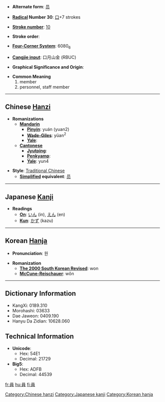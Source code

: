 * '''Alternate form''': [[员]]

* '''[[Wiktionary:Chinese radical index| Radical]] Number 30''': [[Wiktionary:Chinese radical index 口|口]]+7 strokes

* '''[[Wiktionary:Chinese total strokes index|Stroke number]]''': [[Wiktionary:Chinese total strokes index 10|10]]

* '''Stroke order''': 

* '''[[Wiktionary:Chinese four corner index|Four-Corner System]]''': 6080<sub>6</sub>

* '''[[Wiktionary:Chinese Cangjie index|Cangjie input]]''': 口月山金 (RBUC)

* '''Graphical Significance and Origin''': 

* '''Common Meaning'''
*#member
*# personnel, staff member


----

== Chinese [[Hanzi]] ==

* '''Romanizations'''
** '''[[Mandarin]]'''
*** '''[[Pinyin]]''': yuán (yuan2)
*** '''[[Wade-Giles]]''': yüan<sup>2</sup>
*** '''[[Yale]]''': 
** '''[[Cantonese]]'''
*** '''[[Jyutping]]''':
*** '''[[Penkyamp]]''': 
*** '''[[Yale]]''': yun4

* '''Style''': [[Traditional Chinese]] 
** '''[[Simplified Chinese|Simplified]] equivalent''': [[员]]


----

== Japanese [[Kanji]] ==

* '''Readings'''
** '''[[On]]''': [[いん]] (in), [[えん]] (en)
** '''[[Kun]]''': [[かず]] (kazu)


----

== Korean [[Hanja]] ==

* '''Pronunciation''': 원

* '''Romanization'''
** '''[[The 2000 South Korean Revised Romanization|The 2000 South Korean Revised]]''': won
** '''[[McCune-Reischauer]]''': wŏn

----

== Dictionary Information ==

* KangXi: 0189.310
* Morohashi: 03633
* Dae Jaweon: 0409.190
* Hanyu Da Zidian: 10628.060

== Technical Information ==

* '''Unicode''':
** Hex: 54E1
** Decimal: 21729
* '''Big5''':
** Hex: ADFB
** Decimal: 44539

[[Category:Chinese hanzi]]
[[Category:Japanese kanji]]
[[Category:Korean hanja]]

[[fr:員]]
[[hu:員]]
[[fi:員]]